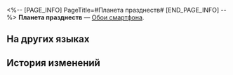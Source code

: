 <%-- [PAGE_INFO]
PageTitle=#Планета празднеств#
[END_PAGE_INFO] --%>
{{Предмет Инфобокс
|id          = 221004
|Изображение = Предмет Планета празднеств.png
|Тип         = Обои смартфона
|Инвентарь   = 
|Редкость    = 4
|Эффект      = 
|Описание    = Обои для смартфона, которые можно установить после получения.
|Источник1   = [[Повышение уровня статуи Часика]]
}}
{{Описание|1=''«Добро пожаловать на Пенаконию, {{MC|ж=почётная гостья|м=почётный гость}}.''<br />''Желаем вам приятно провести время в Мире грёз!»''}}
'''Планета празднеств''' — [[Обои смартфона]].

==На других языках==
{{На других языках
|en   = The Planet of Festivities
|zhs  = 盛会之星
|zht  = 盛會之星
|ja   = 宴の星
|ko   = 축제의 별
|es   = Planeta de las celebraciones
|fr   = La planète des festivités
|ru   = Планета празднеств
|th   = ดาวแห่งการเฉลิมฉลอง
|vi   = Hành Tinh Lễ Hội
|de   = Der Planet der Festlichkeiten
|id   = Planet Perayaan
|pt   = O Planeta das Festividades
}}

==История изменений==
{{История изменений|3.5}}